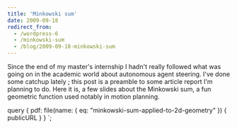 ```yaml
---
title: 'Minkowski sum'
date: 2009-09-18
redirect_from:
  - /wordpress-6
  - /minkowski-sum
  - /blog/2009-09-18-minkowski-sum
---
```



Since the end of my master's internship I hadn't really followed what was going
on in the academic world about autonomous agent steering. I've done some catchup
lately ; this post is a preamble to some article report I'm planning to do. Here
it is, a few slides about the Minkowski sum, a fun geometric function used
notably in motion planning.

<Pdf
  title="The Minkowski Sum (applied To 2d Geometry)"
  src={props.data.pdf.publicURL}
  href="https://fr.slideshare.net/crowdscontrol/minkowski-sum-on-2d-geometry"
/>

  query {
    pdf: file(name: { eq: "minkowski-sum-applied-to-2d-geometry" }) {
      publicURL
    }
  }
`;

